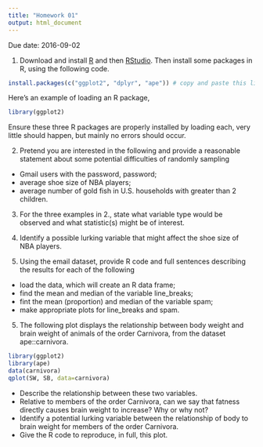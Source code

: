 ```yaml
---
title: "Homework 01"
output: html_document
---
```


Due date: 2016-09-02

1. Download and install [R](https://www.r-project.org/) and then [RStudio](https://www.rstudio.com/).  Then install some packages in R, using the following code.

```r
install.packages(c("ggplot2", "dplyr", "ape")) # copy and paste this line
```

Here's an example of loading an R package,

```r
library(ggplot2)
```

Ensure these three R packages are properly installed by loading each, very little should happen, but mainly no errors should occur.

2. Pretend you are interested in the following and provide a reasonable statement about some potential difficulties of randomly sampling
  - Gmail users with the password, password;
  - average shoe size of NBA players;
  - average number of gold fish in U.S. households with greater than 2 children.

3. For the three examples in 2., state what variable type would be observed and what statistic(s) might be of interest.

3. Identify a possible lurking variable that might affect the shoe size of NBA players.

4. Using the email dataset, provide R code and full sentences describing the results for each of the following
  - load the data, which will create an R data frame;
  - find the mean and median of the variable line_breaks;
  - fint the mean (proportion) and median of the variable spam;
  - make appropriate plots for line_breaks and spam.

5. The following plot displays the relationship between body weight and brain weight of animals of the order Carnivora, from the dataset ape::carnivora.

```r
library(ggplot2)
library(ape)
data(carnivora)
qplot(SW, SB, data=carnivora)
```

  - Describe the relationship between these two variables.
  - Relative to members of the order Carnivora, can we say that fatness directly causes brain weight to increase? Why or why not?
  - Identify a potential lurking variable between the relationship of body to brain weight for members of the order Carnivora.
  - Give the R code to reproduce, in full, this plot.
